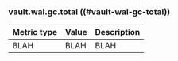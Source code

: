 ### vault.wal.gc.total ((#vault-wal-gc-total))

Metric type | Value | Description
----------- | ----- | -----------
BLAH     | BLAH    | BLAH